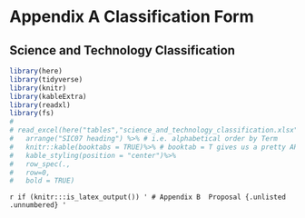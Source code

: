 
```{=latex}
\addcontentsline{toc}{chapter}{Bibliography}
\printbibliography
```
# Appendix A Classification Form {-}

```{=latex}
\addtocontents{toc}{\protect\setcounter{tocdepth}{0}}
```

## Science and Technology Classification {.unlisted .unnumbered}

```r
library(here)
library(tidyverse)
library(knitr)
library(kableExtra)
library(readxl)
library(fs)
# 
# read_excel(here("tables","science_and_technology_classification.xlsx"))%>%
#   arrange("SIC07 heading") %>% # i.e. alphabetical order by Term
#   knitr::kable(booktabs = TRUE)%>% # booktab = T gives us a pretty APA-ish table
#   kable_styling(position = "center")%>%
#   row_spec(.,
#   row=0,
#   bold = TRUE)

```

`r if (knitr:::is_latex_output()) '
# Appendix B  Proposal {.unlisted .unnumbered}
'`

```{=latex}
\addtocontents{toc}{\protect\setcounter{tocdepth}{3}}
\enddocument
```